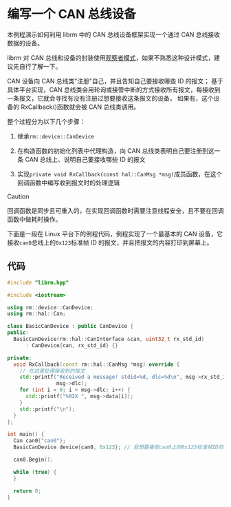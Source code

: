 # 编写一个 CAN 总线设备

本例程演示如何利用 librm 中的 CAN 总线设备框架实现一个通过 CAN 总线接收数据的设备。

librm 对 CAN 总线和设备的封装使用[观察者模式](https://refactoringguru.cn/design-patterns/observer)，如果不熟悉这种设计模式，建议先自行了解一下。

CAN 设备向 CAN 总线类"注册"自己，并且告知自己要接收哪些 ID 的报文；
基于具体平台实现，CAN 总线类会用轮询或接管中断的方式接收所有报文，每接收到一条报文，它就会寻找有没有注册过想要接收这条报文的设备，
如果有，这个设备的 RxCallback()函数就会被 CAN 总线类调用。

整个过程分为以下几个步骤：

1. 继承`rm::device::CanDevice`

2. 在构造函数的初始化列表中代理构造，向 CAN 总线类表明自己要注册到这一条 CAN 总线上、说明自己要接收哪些 ID 的报文

3. 实现`private void RxCallback(const hal::CanMsg *msg)`成员函数，在这个回调函数中编写收到报文时的处理逻辑

> [!CAUTION]
> 回调函数是同步且可重入的，在实现回调函数时需要注意线程安全，且不要在回调函数中做耗时操作。

下面是一段在 Linux 平台下的例程代码，例程实现了一个最基本的 CAN 设备，它接收`can0`总线上的`0x123`标准帧 ID 的报文，并且把报文的内容打印到屏幕上。

## 代码

```cpp
#include "librm.hpp"

#include <iostream>

using rm::device::CanDevice;
using rm::hal::Can;

class BasicCanDevice : public CanDevice {
public:
  BasicCanDevice(rm::hal::CanInterface &can, uint32_t rx_std_id)
      : CanDevice{can, rx_std_id} {}

private:
  void RxCallback(const rm::hal::CanMsg *msg) override {
    // 在这里处理接收到的报文
    std::printf("Received a message! stdid=%d, dlc=%d\n", msg->rx_std_id,
                msg->dlc);
    for (int i = 0; i < msg->dlc; i++) {
      std::printf("%02X ", msg->data[i]);
    }
    std::printf("\n");
  }
};

int main() {
  Can can0{"can0"};
  BasicCanDevice device{can0, 0x123}; // 我想要接收can0上的0x123标准帧ID的报文！

  can0.Begin();

  while (true) {
  }

  return 0;
}
```
